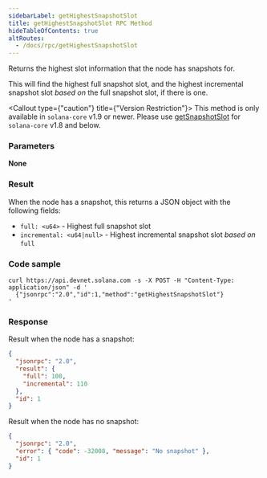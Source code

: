 ```yaml
---
sidebarLabel: getHighestSnapshotSlot
title: getHighestSnapshotSlot RPC Method
hideTableOfContents: true
altRoutes:
  - /docs/rpc/getHighestSnapshotSlot
---
```


Returns the highest slot information that the node has snapshots for.

This will find the highest full snapshot slot, and the highest incremental
snapshot slot _based on_ the full snapshot slot, if there is one.

<Callout type={"caution"} title={"Version Restriction"}>
  This method is only available in `solana-core` v1.9 or newer. Please use
  [getSnapshotSlot](/docs/rpc/http/getSnapshotSlot) for `solana-core` v1.8 and
  below.
</Callout>

<DocSideBySide>

<DocLeftSide>

### Parameters

**None**

### Result

When the node has a snapshot, this returns a JSON object with the following
fields:

- `full: <u64>` - Highest full snapshot slot
- `incremental: <u64|null>` - Highest incremental snapshot slot _based on_
  `full`

</DocLeftSide>

<DocRightSide>

### Code sample

```shell
curl https://api.devnet.solana.com -s -X POST -H "Content-Type: application/json" -d '
  {"jsonrpc":"2.0","id":1,"method":"getHighestSnapshotSlot"}
'
```

### Response

Result when the node has a snapshot:

```json
{
  "jsonrpc": "2.0",
  "result": {
    "full": 100,
    "incremental": 110
  },
  "id": 1
}
```

Result when the node has no snapshot:

```json
{
  "jsonrpc": "2.0",
  "error": { "code": -32008, "message": "No snapshot" },
  "id": 1
}
```

</DocRightSide>
</DocSideBySide>
